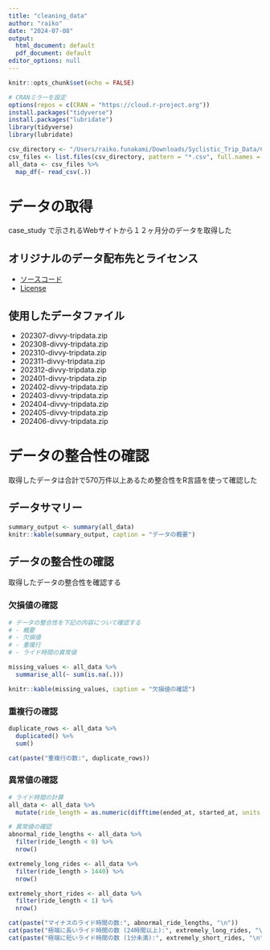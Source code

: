 ```yaml
---
title: "cleaning_data"
author: "raiko"
date: "2024-07-08"
output:
  html_document: default
  pdf_document: default
editor_options: null
---
```


```r
knitr::opts_chunk$set(echo = FALSE)

# CRANミラーを設定
options(repos = c(CRAN = "https://cloud.r-project.org"))
install.packages("tidyverse")
install.packages("lubridate")
library(tidyverse)
library(lubridate)

csv_directory <- "/Users/raiko.funakami/Downloads/Syclistic_Trip_Data/CSV_Files"
csv_files <- list.files(csv_directory, pattern = "*.csv", full.names = TRUE)
all_data <- csv_files %>% 
  map_df(~ read_csv(.))
```

# データの取得

case_study で示されるWebサイトから１２ヶ月分のデータを取得した

## オリジナルのデータ配布先とライセンス

-   [ソースコード](https://divvy-tripdata.s3.amazonaws.com/index.html)
-   [License](https://divvybikes.com/data-license-agreement)

## 使用したデータファイル

-   202307-divvy-tripdata.zip
-   202308-divvy-tripdata.zip
-   202310-divvy-tripdata.zip
-   202311-divvy-tripdata.zip
-   202312-divvy-tripdata.zip
-   202401-divvy-tripdata.zip
-   202402-divvy-tripdata.zip
-   202403-divvy-tripdata.zip
-   202404-divvy-tripdata.zip
-   202405-divvy-tripdata.zip
-   202406-divvy-tripdata.zip

# データの整合性の確認

取得したデータは合計で570万件以上あるため整合性をR言語を使って確認した

## データサマリー

```r
summary_output <- summary(all_data)
knitr::kable(summary_output, caption = "データの概要")
```

## データの整合性の確認
取得したデータの整合性を確認する

### 欠損値の確認
```r
# データの整合性を下記の内容について確認する
# - 概要
# - 欠損値
# - 重複行
# - ライド時間の異常値

missing_values <- all_data %>%
  summarise_all(~ sum(is.na(.)))

knitr::kable(missing_values, caption = "欠損値の確認")
```

### 重複行の確認
```r
duplicate_rows <- all_data %>%
  duplicated() %>%
  sum()

cat(paste("重複行の数:", duplicate_rows))
```

### 異常値の確認
```r
# ライド時間の計算
all_data <- all_data %>%
  mutate(ride_length = as.numeric(difftime(ended_at, started_at, units = "mins")))

# 異常値の確認
abnormal_ride_lengths <- all_data %>%
  filter(ride_length < 0) %>%
  nrow()

extremely_long_rides <- all_data %>%
  filter(ride_length > 1440) %>%
  nrow()

extremely_short_rides <- all_data %>%
  filter(ride_length < 1) %>%
  nrow()

cat(paste("マイナスのライド時間の数:", abnormal_ride_lengths, "\n"))
cat(paste("極端に長いライド時間の数 (24時間以上):", extremely_long_rides, "\n"))
cat(paste("極端に短いライド時間の数 (1分未満):", extremely_short_rides, "\n"))
```